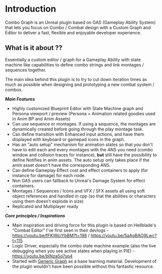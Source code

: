 # Introduction

Combo Graph is an Unreal plugin based on GAS (Gameplay Ability System) that lets you focus on Combo / Combat design with a Custom Graph and Editor to deliver a fast, flexible and enjoyable developer experience. 

## What is it about ??

Essentially a custom editor / graph for a Gameplay Ability with state machine like capabilities to define combo strings and link montages / sequences together.

The main idea behind this plugin is to try to cut down iteration times as much as possible when designing and prototyping a new combat system / combos.

***Main Features***

- Highly customized Blueprint Editor with State Machine graph and Persona viewport / preview (Persona = Animation related goodies used in Anim BP and Anim Assets)
- Can use sequence or montages. If using a sequence, the montages are dynamically created before going through the play montage task.
- Can define transition with Enhanced input actions, and have them displayed with keyboard or gamepad icons in the graph.
- Has an "auto setup" mechanism for animation states so that you don't have to edit each and every montages with the ANS you need (combo window and collision traces for instance), **but** still have the possibility to define Notifies in anim assets. The auto setup only takes place if the anim asset doesn't have the corresponding ANS.
- Can define Gameplay Effect cost and effect containers to apply (for instance for damage) for each node.
- Non GAS users can fallback to Unreal's Damage System for effect containers.
- Montages / Sequences / Icons and VFX / SFX assets all using soft object references and handled in cpp (so that the abilities or characters using them doesn't explode in size)
- Replicated and Multiplayer ready

***Core principles / Inspirations***

- Main inspiration and driving force for this plugin is based on Hellblade's "Combat Editor" I've first seen in their devlogs - https://youtu.be/fFKjWciYbBM?t=198 / https://youtu.be/5aAgBAO9Lwc?t=115
- Logic Driver, especially the combo state machine example (also the live debugging when you see active states when playing in PIE) - https://youtu.be/blNza5q7sp4
- Started with [Generic Graph]((https://github.com/jinyuliao/GenericGraph)) as a base learning material. Development of the plugin wouldn't have been possible without this fantastic resource.

<!-- 
## Features

- 📄 Highly customized Asset Editor with State Machine like graph and Persona viewport / preview 
  - (Persona = Animation related goodies used in Anim BP and Anim Assets)
- 🛣 Can use sequence or montages in the graph. 
  - If using a sequence, the montages are dynamically created before going through the play montage task (dynamic montages from sequences are great for prototyping but currently does not work properly networked).
- 🖱 Can define transition using Enhanced input actions
  - and have them displayed with keyboard or gamepad icons in the graph.
- 🥇Has an "auto setup" mechanism for animation notify states.
  - so that you don't have to edit each and every montages with the ANS you need (combo window and collision traces for instance), but still have the possibility to define Notifies in anim assets. The auto setup only takes place if the anim asset doesn't have the corresponding ANS.
- ⚡️ Can define GE cost and effect containers to apply (for instance for damage) for each node.
- ⚡️ Can define Gameplay Cues containers to apply (for instance SFX / VFX for hit impacts) for each node.
- 📝 Montages / Sequences / Icons all using soft object references and handled in cpp 
  - (so that the abilities or characters using them doesn't explode in size)
- 🥇Replicated and Multiplayer ready
- 📄 Easy to use, even for non GAS users
- and much more 🔥
 -->
